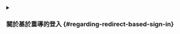 <details>
<summary>

### 關於基於重導的登入 \{#regarding-redirect-based-sign-in}

</summary>

1. 此驗證流程遵循 [OpenID Connect (OIDC)](https://openid.net/specs/openid-connect-core-1_0.html) 協議，Logto 強制執行嚴格的安全措施以保護使用者登入。
2. 如果你有多個應用程式，可以使用相同的身分提供者 (IdP, Identity provider)（Logto）。一旦使用者登入其中一個應用程式，Logto 將在使用者訪問另一個應用程式時自動完成登入流程。

欲了解更多關於基於重導登入的原理和優勢，請參閱 <MainSiteUrl href="/concepts/sign-in-experience">Logto 登入體驗解析</MainSiteUrl>。

</details>

